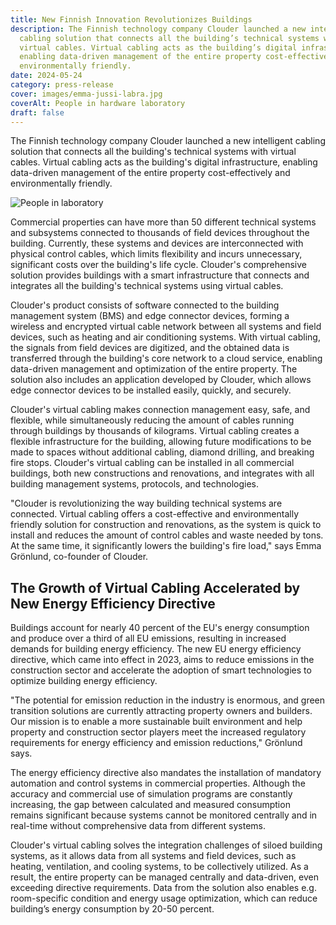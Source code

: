 ```yaml
---
title: New Finnish Innovation Revolutionizes Buildings
description: The Finnish technology company Clouder launched a new intelligent
  cabling solution that connects all the building’s technical systems with
  virtual cables. Virtual cabling acts as the building’s digital infrastructure,
  enabling data-driven management of the entire property cost-effectively and
  environmentally friendly.
date: 2024-05-24
category: press-release
cover: images/emma-jussi-labra.jpg
coverAlt: People in hardware laboratory
draft: false
---
```


The Finnish technology company Clouder launched a new intelligent cabling solution that connects all the building's technical systems with virtual cables. Virtual cabling acts as the building's digital infrastructure, enabling data-driven management of the entire property cost-effectively and environmentally friendly.

![People in laboratory](images/emma-jussi-labra.jpg)

Commercial properties can have more than 50 different technical systems and subsystems connected to thousands of field devices throughout the building. Currently, these systems and devices are interconnected with physical control cables, which limits flexibility and incurs unnecessary, significant costs over the building's life cycle. Clouder's comprehensive solution provides buildings with a smart infrastructure that connects and integrates all the building's technical systems using virtual cables.

Clouder's product consists of software connected to the building management system (BMS) and edge connector devices, forming a wireless and encrypted virtual cable network between all systems and field devices, such as heating and air conditioning systems. With virtual cabling, the signals from field devices are digitized, and the obtained data is transferred through the building's core network to a cloud service, enabling data-driven management and optimization of the entire property. The solution also includes an application developed by Clouder, which allows edge connector devices to be installed easily, quickly, and securely.

Clouder's virtual cabling makes connection management easy, safe, and flexible, while simultaneously reducing the amount of cables running through buildings by thousands of kilograms. Virtual cabling creates a flexible infrastructure for the building, allowing future modifications to be made to spaces without additional cabling, diamond drilling, and breaking fire stops. Clouder's virtual cabling can be installed in all commercial buildings, both new constructions and renovations, and integrates with all building management systems, protocols, and technologies.

"Clouder is revolutionizing the way building technical systems are connected. Virtual cabling offers a cost-effective and environmentally friendly solution for construction and renovations, as the system is quick to install and reduces the amount of control cables and waste needed by tons. At the same time, it significantly lowers the building's fire load," says Emma Grönlund, co-founder of Clouder.

## The Growth of Virtual Cabling Accelerated by New Energy Efficiency Directive

Buildings account for nearly 40 percent of the EU's energy consumption and produce over a third of all EU emissions, resulting in increased demands for building energy efficiency. The new EU energy efficiency directive, which came into effect in 2023, aims to reduce emissions in the construction sector and accelerate the adoption of smart technologies to optimize building energy efficiency.

"The potential for emission reduction in the industry is enormous, and green transition solutions are currently attracting property owners and builders. Our mission is to enable a more sustainable built environment and help property and construction sector players meet the increased regulatory requirements for energy efficiency and emission reductions," Grönlund says.

The energy efficiency directive also mandates the installation of mandatory automation and control systems in commercial properties. Although the accuracy and commercial use of simulation programs are constantly increasing, the gap between calculated and measured consumption remains significant because systems cannot be monitored centrally and in real-time without comprehensive data from different systems.

Clouder's virtual cabling solves the integration challenges of siloed building systems, as it allows data from all systems and field devices, such as heating, ventilation, and cooling systems, to be collectively utilized. As a result, the entire property can be managed centrally and data-driven, even exceeding directive requirements. Data from the solution also enables e.g. room-specific condition and energy usage optimization, which can reduce building’s energy consumption by 20-50 percent.

